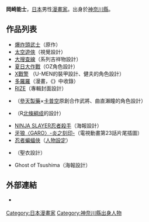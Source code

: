 {{multiple issues|
{{Notability Unreferenced|time=2017-01-01T09:05:16+00:00}}
{{expand|time=2017-01-01T09:59:46+00:00}}
{{blpunsourced|time=2018-12-04T17:05:12+00:00}}
}}
{{Infobox 漫畫家
| 姓名               = 岡崎能士
| 職業               = 
| 圖像               = 
| 圖像大小           = 
| 圖像說明           = 
| 本名               = 
| 日語原文           = 
| 英文名             = 
| 假名               = おかざき たかし
| 羅馬字             = Okazaki Takashi
| 性別               = 男性
| 國籍               = {{JPN}}
| 出生日期           = {{Birth year and age|1974}}
| 出生地點           = {{JPN}}[[神奈川縣|神奈川縣]]
| 逝世日期           = 
| 逝世地點           = 
| 活躍時期           = 
| 類型               = 
| 出道作品           = 
| 代表作品           = 《[[爆炸頭武士|爆炸頭武士]]》
| 獎項               = 
| 簽名               = 
| 官方網站           = 
| 附註               = 
}}
{{japanese|japanese=岡崎 能士|kana=おかざき たかし|romaji=Okazaki Takashi}}
'''岡崎能士'''{{BD|1974年|||}}，[[日本|日本]]男性[[漫畫家|漫畫家]]。出身於[[神奈川縣|神奈川縣]]。

== 作品列表 ==
* [[爆炸頭武士|爆炸頭武士]]（原作）
* [[太空遊俠|太空遊俠]]（視覺設計）
* [[大搜查線|大搜查線]]（系列吉祥物設計）
* [[夏日大作戰|夏日大作戰]]（OZ角色設計）
* [[X戰警|X戰警]] {{link-ja|(2011年動畫)|エックスメン (2011年のアニメ)}}（U-MEN的裝甲設計、健夫的角色設計）
* [[多羅羅|多羅羅]]（漫畫，《{{link-ja|osamu moet moso CONCEPT BOOK 1.5|osamu moet moso}}》中收錄）
* [[RIZE|RIZE]]（專輯封面設計）
* {{link-ja|鬼武者Soul|鬼武者Soul}}（[[參天製藥|參天製藥]]×[[卡普空|卡普空]]原創合作武將、曲直瀨瞳的角色設計）
* {{link-ja|戰國大戰 -1477 破府、六十六州的碎片へ-|戦国大戦}}（R[[北條綱成|北條綱成]]的設計）
* [[NINJA_SLAYER忍者殺手|NINJA SLAYER忍者殺手]]（海報設計）
* [[牙狼〈GARO〉-炎之刻印-|牙狼〈GARO〉-炎之刻印-]]（電視動畫第23話片尾插圖）
* [[忍者蝙蝠俠|忍者蝙蝠俠]]（[[人物設計|人物設定]]）
* {{link-ja|聖鬥士星矢：黃道十二宮戰士|聖闘士星矢: Knights of the Zodiac}}（聖衣設計）
* Ghost of Tsushima（海報設計）

== 外部連結 ==
* {{twitter|takashiokazaki}} {{ja icon}}
{{Manga-artist-stub}}
{{Normdaten}}
{{DEFAULTSORT:Okazaki Takashi}}
[[Category:日本漫畫家|Category:日本漫畫家]]
[[Category:神奈川縣出身人物|Category:神奈川縣出身人物]]